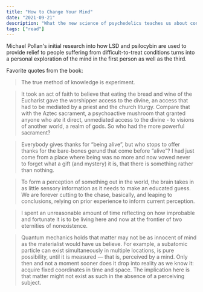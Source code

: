 ```yaml
---
title: "How to Change Your Mind"
date: "2021-09-21"
description: "What the new science of psychedelics teaches us about consciousness, dying, addiction, depression, and transcendence."
tags: ["read"]
---
```


Michael Pollan's initial research into how LSD and psilocybin are used to provide relief to people suffering from difficult-to-treat conditions turns into a personal exploration of the mind in the first person as well as the third.

Favorite quotes from the book:

> The true method of knowledge is experiment.

> It took an act of faith to believe that eating the bread and wine of the Eucharist gave the worshipper access to the divine, an access that had to be mediated by a priest and the church liturgy. Compare that with the Aztec sacrament, a psychoactive mushroom that granted anyone who ate it direct, unmediated access to the divine - to visions of another world, a realm of gods. So who had the more powerful sacrament?

> Everybody gives thanks for “being alive”, but who stops to offer thanks for the bare-bones gerund that come before “alive”? I had just come from a place where being was no more and now vowed never to forget what a gift (and mystery) it is, that there is something rather than nothing.

> To form a perception of something out in the world, the brain takes in as little sensory information as it needs to make an educated guess. We are forever cutting to the chase, basically, and leaping to conclusions, relying on prior experience to inform current perception.

> I spent an unreasonable amount of time reflecting on how improbable and fortunate it is to be living here and now at the frontier of two eternities of nonexistence.

> Quantum mechanics holds that matter may not be as innocent of mind as the materialist would have us believe. For example, a subatomic particle can exist simultaneously in multiple locations, is pure possibility, until it is measured — that is, perceived by a mind. Only then and not a moment sooner does it drop into reality as we know it: acquire fixed coordinates in time and space. The implication here is that matter might not exist as such in the absence of a perceiving subject.
